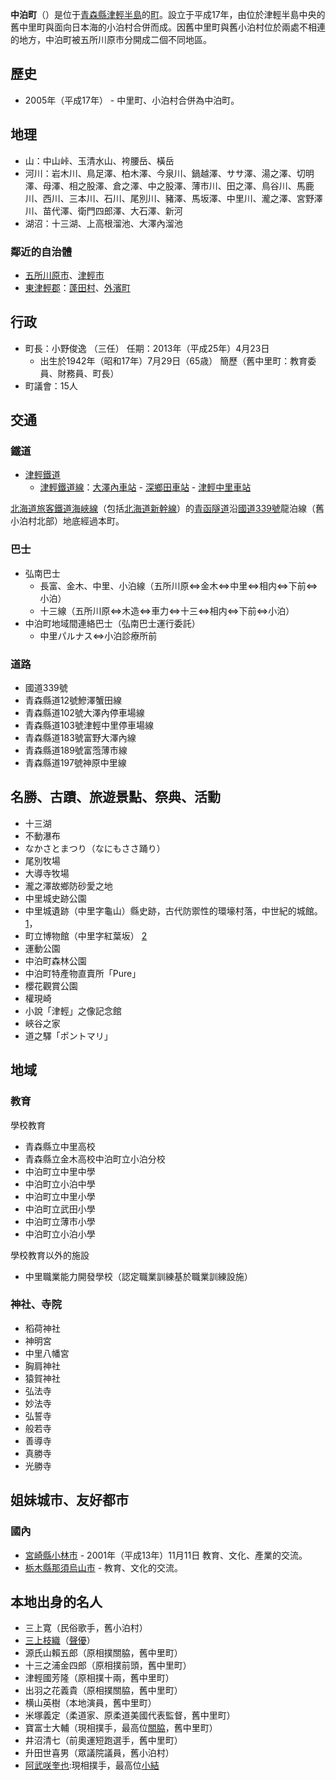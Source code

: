 {{coord|40|58|N|140|26|E|region:JP|display=title}}
{{日本町村|
自治體名=中泊|
町村=町|
圖像=[[File:KodomariDam1.JPG|240px]]|
圖像說明={{lj|小泊壩|小泊ダム}}|
町村章=[[File:Symbol_of_Nakadomari_Aomori.svg|100px]]|
日文原名=中泊町|
平假名=なかどまりまち|
羅馬字拼音=Nakadomari-machi|
都道府縣=青森縣|
支廳=|
郡=北津輕郡|
編號=02387-6|
面積=216.34|
邊界未定=|
人口=11,474|
統計時間= 2014年12月1日|
自治體=[[五所川原市|五所川原市]]、[[津輕市|津輕市]]、[[蓬田村|蓬田村]]<br />[[外濱町|外濱町]]|
樹=檜葉|
花=[[菊花|菊花]] |
鳥=[[燕子|燕子]]|
其他象徵物=|
其他象徵=|
郵遞區號=037-0392|
所在地=北津輕郡中泊町大字中里字龜山434<br/>[[File:Nakadomari_town_hall.JPG|250px]]|
電話號碼=173-57-2111|
外部連結=http://www.town.nakadomari.lg.jp/|
經度=|
緯度=|
地圖=|
註記=
}}
'''中泊町'''（{{jpn|j=中泊町|hg=なかどまりまち|rm=Nakadomari machi|f=y}}）是位于[[青森縣|青森縣]][[津輕半島|津輕半島]]的[[町|町]]。設立于平成17年，由位於津輕半島中央的舊中里町與面向日本海的小泊村合併而成。因舊中里町與舊小泊村位於兩處不相連的地方，中泊町被五所川原市分開成二個不同地區。

== 歷史 ==
* 2005年（平成17年） - 中里町、小泊村合併為中泊町。

== 地理 ==
* 山：中山峠、玉清水山、袴腰岳、橫岳
* 河川：岩木川、鳥足澤、柏木澤、今泉川、鍋越澤、ササ澤、湯之澤、切明澤、母澤、相之股澤、倉之澤、中之股澤、薄市川、田之澤、鳥谷川、馬鹿川、西川、三本川、石川、尾別川、豬澤、馬坂澤、中里川、瀧之澤、宮野澤川、苗代澤、衛門四郎澤、大石澤、新河
* 湖沼：十三湖、上高根溜池、大澤內溜池
=== 鄰近的自治體 ===
* [[五所川原市|五所川原市]]、[[津輕市|津輕市]]
* [[東津輕郡|東津輕郡]]：[[蓬田村|蓬田村]]、[[外濱町|外濱町]]

== 行政 ==
* 町長：小野俊逸 （三任） 任期：2013年（平成25年）4月23日
** 出生於1942年（昭和17年）7月29日（65歳） 簡歷（舊中里町：教育委員、財務員、町長）
* 町議會：15人

== 交通 ==
=== 鐵道 ===
* [[津輕鐵道|津輕鐵道]]
** [[津輕鐵道線|津輕鐵道線]]：[[大澤內車站|大澤內車站]] - [[深鄉田車站|深鄉田車站]] - [[津輕中里車站|津輕中里車站]]

[[北海道旅客鐵道|北海道旅客鐵道]][[海峽線|海峽線]]（包括[[北海道新幹線|北海道新幹線]]）的[[青函隧道|青函隧道]]沿[[國道339號|國道339號]]龍泊線（舊小泊村北部）地底經過本町。

=== 巴士 ===
* 弘南巴士
** 長富、金木、中里、小泊線（五所川原⇔金木⇔中里⇔相内⇔下前⇔小泊）
** 十三線（五所川原⇔木造⇔車力⇔十三⇔相内⇔下前⇔小泊）
* 中泊町地域間連絡巴士（弘南巴士運行委託）
** 中里パルナス⇔小泊診療所前

=== 道路 ===
* 國道339號
* 青森縣道12號鰺澤蟹田線
* 青森縣道102號大澤內停車場線
* 青森縣道103號津輕中里停車場線
* 青森縣道183號富野大澤內線
* 青森縣道189號富萢薄市線
* 青森縣道197號神原中里線

== 名勝、古蹟、旅遊景點、祭典、活動 ==
* 十三湖
* 不動瀑布
* なかさとまつり（なにもささ踊り）
* 尾別牧場
* 大導寺牧場
* 瀧之澤故鄉防砂愛之地
* 中里城史跡公園
* 中里城遺跡（中里字龜山）縣史跡，古代防禦性的環壕村落，中世紀的城館。 [http://www.pref.aomori.lg.jp/culture/kensiseki/19.html]{{Wayback|url=http://www.pref.aomori.lg.jp/culture/kensiseki/19.html |date=20160305035758 }}，
* 町立博物館（中里字紅葉坂） [https://web.archive.org/web/20090821212729/http://www.n-museum.jp/]
* 運動公園
* 中泊町森林公園
* 中泊町特產物直賣所「Pure」
* 櫻花觀賞公園
* 權現崎
* 小說「津輕」之像記念館
* 峽谷之家
* 道之驛「ポントマリ」

== 地域 ==
=== 教育 ===
; 學校教育
* 青森縣立中里高校
* 青森縣立金木高校中泊町立小泊分校
* 中泊町立中里中學
* 中泊町立小泊中學
* 中泊町立中里小學
* 中泊町立武田小學
* 中泊町立薄市小學
* 中泊町立小泊小學
; 學校教育以外的施設
* 中里職業能力開發學校（認定職業訓練基於職業訓練設施）

=== 神社、寺院 ===
* 稻荷神社
* 神明宮
* 中里八幡宮
* 胸肩神社
* 猿賀神社
* 弘法寺
* 妙法寺
* 弘誓寺
* 般若寺
* 善導寺
* 真勝寺
* 光勝寺

== 姐妹城市、友好都市 ==
=== 國內 ===
* [[宮崎縣|宮崎縣]][[小林市|小林市]] - 2001年（平成13年）11月11日 教育、文化、產業的交流。
* [[栃木縣|栃木縣]][[那須烏山市|那須烏山市]] - 教育、文化的交流。

== 本地出身的名人 ==
* 三上寛（民俗歌手，舊小泊村）
* [[三上枝織|三上枝織]]（[[聲優|聲優]]）
* 源氏山賴五郎（原相撲關脇，舊中里町）
* 十三之浦金四郎（原相撲前頭，舊中里町）
* 津輕國芳隆（原相撲十兩，舊中里町）
* 出羽之花義貴（原相撲關脇，舊中里町）
* 横山英樹（本地演員，舊中里町）
* 米塚義定（柔道家、原柔道美國代表監督，舊中里町）
* 寶富士大輔（現相撲手，最高位[[關脇|關脇]]，舊中里町）
* 井沼清七（前奧運短跑選手，舊中里町）
* 升田世喜男（眾議院議員，舊小泊村）
* [[阿武咲奎也|阿武咲奎也]]:現相撲手，最高位[[小結|小結]]

{{青森縣}}